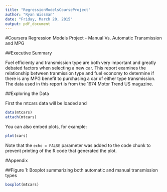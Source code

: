 ```yaml
---
title: "RegressionModelsCourseProject"
author: "Ryan Wissman"
date: "Friday, March 20, 2015"
output: pdf_document
---
```


#Coursera Regression Models Project - Manual Vs. Automatic Transmission and MPG

##Executive Summary

Fuel efficienty and transmission type are both very important and greatly debated factors when selecting a new car. This report examines the relationship between tranmission type and fuel economy to determine if there is any MPG benefit to purchasing a car of either type transmission. The data used in this report is from the 1974 Motor Trend US magazine.

<results summary>

##Exploring the Data

First the mtcars data will be loaded and 

```r
data(mtcars)
attach(mtcars)
```

You can also embed plots, for example:

```r
plot(cars)
```

Note that the `echo = FALSE` parameter was added to the code chunk to prevent printing of the R code that generated the plot.


#Appendix

##Figure 1: Boxplot summarizing both automatic and manual transmission types

```r
boxplot(mtcars)
```